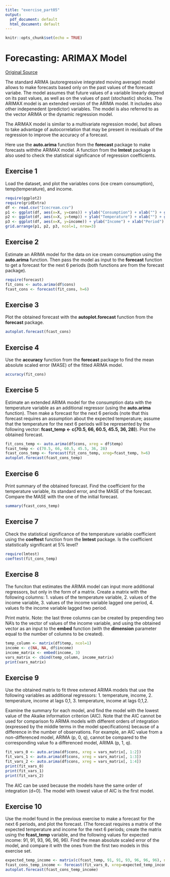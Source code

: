 ```yaml
---
title: "exercise_part05"
output:
  pdf_document: default
  html_document: default
---
```


```r
knitr::opts_chunk$set(echo = TRUE)
```

# Forecasting: ARIMAX Model

[Original Source](http://www.r-exercises.com/2017/05/05/forecasting-arimax-model-exercises-part-5/)

The standard ARIMA (autoregressive integrated moving average) model allows to make forecasts based only on the past values of the forecast variabe. The model assumes that future values of a variable linearly depend on its past values, as well as on the values of past (stochastic) shocks. The ARIMAX model is an extended version of the ARIMA model. It includes also other indepenedent (predictor) variables. The model is also referred to as the vector ARIMA or the dynamic regression model.

The ARIMAX model is similar to a multivariate regression model, but allows to take advantage of autocorrelation that may be present in residuals of the regression to improve the accuracy of a forecast. 

Here use the **auto.arima** function from the **forecast** package to make forecasts withthe ARIMAX model. A function from the **lmtest** package is also used to check the statistical significance of regression coefficients.

## Exercise 1
Load the dataset, and plot the variables cons (ice cream consumption), temp(temperature), and income.

```r
require(ggplot2)
require(gridExtra)
df <- read.csv("Icecream.csv")
p1 <- ggplot(df, aes(x=X, y=cons)) + ylab("Consumption") + xlab("") + geom_line() + expand_limits(x=0, y=0)
p2 <- ggplot(df, aes(x=X, y=temp)) + ylab("Temperature") + xlab("") + geom_line() + expand_limits(x=0, y=0)
p3 <- ggplot(df, aes(x=X, y=income)) + ylab("Income") + xlab("Period") + geom_line() + expand_limits(x=0, y=0)
grid.arrange(p1, p2, p3, ncol=1, nrow=3)
```

## Exercise 2

Estimate an ARIMA model for the data on ice cream consumption using the **auto.arima** function. Then pass the model as input to the **forecast** function to get a forecast for the next 6 periods (both functions are from the forecast package). 

```r
require(forecast)
fit_cons <- auto.arima(df$cons)
fcast_cons <- forecast(fit_cons, h=6)
```

## Exercise 3

Plot the obtained forecast with the **autoplot.forecast** function from the **forecast** package.

```r
autoplot.forecast(fcast_cons)
```

## Exercise 4

Use the **accuracy** function from the **forecast** package to find the mean absolute scaled error (MASE) of the fitted ARIMA model.

```r
accuracy(fit_cons)
```

## Exercise 5

Estimate an extended ARIMA model for the consumption data with the temperature variable as an additional regressor (using the **auto.arima** function). Then make a forecast for the next 6 periods (note that this forecast requires an assumption about the expected temperature; assume that the temperature for the next 6 periods will be represented by the following vector: **fcast_temp <- c(70.5, 66, 60.5, 45.5, 36, 28)**). Plot the obtained forecast.

```r
fit_cons_temp <- auto.arima(df$cons, xreg = df$temp)
fcast_temp <- c(70.5, 66, 60.5, 45.5, 36, 28)
fcast_cons_temp <- forecast(fit_cons_temp, xreg=fcast_temp, h=6)
autoplot.forecast(fcast_cons_temp)
```

## Exercise 6

Print summary of the obtained forecast. Find the coefficient for the temperature variable, its standard error, and the MASE of the forecast. Compare the MASE with the one of the initial forecast.

```r
summary(fcast_cons_temp)
```

## Exercise 7 

Check the statistical significance of the temperature variable coefficient using the **coeftest** function from the **lmtest** package. Is the coefficient statistically significant at 5% level?

```r
require(lmtest)
coeftest(fit_cons_temp)
```

## Exercise 8 

The funciton that estimates the ARIMA model can input more additional regressors, but only in the form of a matrix. Create a matrix with the following columns: 
1. values of the temperature variable,
2. values of the income variable,
3. values of the income variable lagged one period,
4. values fo the income variable lagged two period.

Print matrix.
Note: the last three columns can be created by prepending two NA's to the vector of values of the income variable, and using the obtained vector as an input to the **embed** function (with the **dimension** parameter equal to the number of columns to be created).

```r
temp_column <- matrix(df$temp, ncol=1)
income <- c(NA, NA, df$income)
income_matrix <- embed(income, 3)
vars_matrix <- cbind(temp_column, income_matrix)
print(vars_matrix)
```

## Exercise 9

Use the obtained matrix to fit three extened ARIMA models that use the following variables as additional regressors:
1. temperature, income,
2. temperature, income at lags 0,1,
3. temperature, income at lags 0,1,2.

Examine the summary for each model, and find the model with the lowest value of the Akaike information criterion (AIC). Note that the AIC cannot be used for comparison fo ARIMA models with different orders of integration (expressed by the middle terms in the model specifications) because of a difference in the number of observations. For example, an AIC value from a non-differenced model, ARIMA (p, 0, q), cannot be compared to the corresponding value fo a differenced model, ARIMA (p, 1, q).

```r
fit_vars_0 <- auto.arima(df$cons, xreg = vars_matrix[, 1:2])
fit_vars_1 <- auto.arima(df$cons, xreg = vars_matrix[, 1:3])
fit_vars_2 <- auto.arima(df$cons, xreg = vars_matrix[, 1:4])
print(fit_vars_0)
print(fit_vars_1)
print(fit_vars_2)
```

The AIC can be used because the models have the same order of integration (d=0). The model with lowest value of AIC is the first model.

## Exercise 10

Use the model found in the previous exercise to make a forecast for the next 6 periods, and plot the forecast. (The forecast requires a matrix of the expected temperature and income for the next 6 periods; create the matrix using the **fcast_temp** variable, and the following values for expected income: 91, 91, 93, 96, 96, 96). Find the mean absolute scaled error of the model, and compare it with the ones from the first two models in this exercise set.

```r
expected_temp_income <- matrix(c(fcast_temp, 91, 91, 93, 96, 96, 96), ncol=2, nrow=6)
fcast_cons_temp_income <- forecast(fit_vars_0, xreg=expected_temp_income, h=6)
autoplot.forecast(fcast_cons_temp_income)
```

